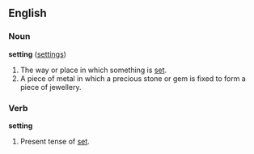 ==English==

===Noun===
'''setting'''  ([[settings]])
# The way or place in which something is [[set]].
# A piece of metal in which a precious stone or gem is fixed to form a piece of jewellery.

===Verb===
'''setting'''
# Present tense of [[set]].